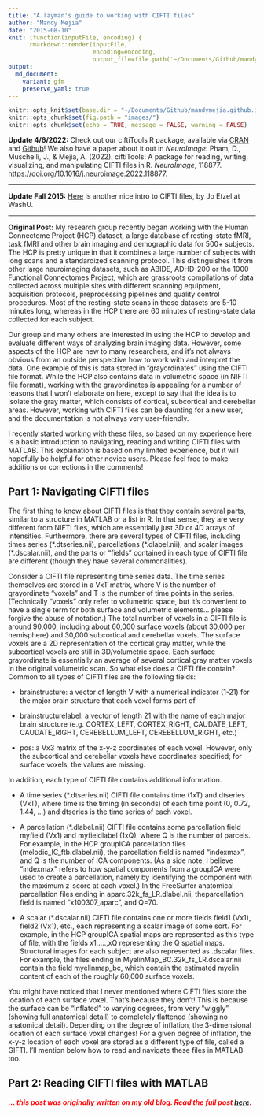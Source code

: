 ```yaml
---
title: "A layman's guide to working with CIFTI files"
author: "Mandy Mejia"
date: "2015-08-10"
knit: (function(inputFile, encoding) { 
      rmarkdown::render(inputFile,
                        encoding=encoding, 
                        output_file=file.path('~/Documents/Github/mandymejia.github.io/_posts/', '2015-08-10-Layman-CIFTI.md')) })
output:
  md_document:
    variant: gfm
    preserve_yaml: true
---
```


```r
knitr::opts_knit$set(base.dir = "~/Documents/Github/mandymejia.github.io/", base.url = "/")
knitr::opts_chunk$set(fig.path = "images/")
knitr::opts_chunk$set(echo = TRUE, message = FALSE, warning = FALSE)
```

**Update 4/6/2022:** Check out our ciftiTools R package, available via [CRAN](https://cran.r-project.org/web/packages/ciftiTools/index.html) and [Github](https://github.com/mandymejia/ciftiTools)!  We also have a paper about it out in *NeuroImage*: Pham, D., Muschelli, J., & Mejia, A. (2022). ciftiTools: A package for reading, writing, visualizing, and manipulating CIFTI files in R. *NeuroImage*, 118877. [https://doi.org/10.1016/j.neuroimage.2022.118877](https://doi.org/10.1016/j.neuroimage.2022.118877). 

----

**Update Fall 2015:** [Here](https://mvpa.blogspot.com/2014/03/nifti-cifti-gifti-in-hcp-and-workbench.html) is another nice intro to CIFTI files, by Jo Etzel at WashU.


----

**Original Post:** My research group recently began working with the Human Connectome Project (HCP) dataset, a large database of resting-state fMRI, task fMRI and other brain imaging and demographic data for 500+ subjects.  The HCP is pretty unique in that it combines a large number of subjects with long scans and a standardized scanning protocol.  This distinguishes it from other large neuroimaging datasets, such as ABIDE, ADHD-200 or the 1000 Functional Connectomes Project, which are grassroots compilations of data collected across multiple sites with different scanning equipment, acquisition protocols, preprocessing pipelines and quality control procedures.  Most of the resting-state scans in those datasets are 5-10 minutes long, whereas in the HCP there are 60 minutes of resting-state data collected for each subject. 

Our group and many others are interested in using the HCP to develop and evaluate different ways of analyzing brain imaging data.  However, some aspects of the HCP are new to many researchers, and it's not always obvious from an outside perspective how to work with and interpret the data.  One example of this is data stored in "grayordinates" using the CIFTI file format.  While the HCP also contains data in volumetric space (in NIFTI file format), working with the grayordinates is appealing for a number of reasons that I won't elaborate on here, except to say that the idea is to isolate the gray matter, which consists of cortical, subcortical and cerebellar areas.  However, working with CIFTI files can be daunting for a new user, and the documentation is not always very user-friendly.

I recently started working with these files, so based on my experience here is a basic introduction to navigating, reading and writing CIFTI files with MATLAB.  This explanation is based on my limited experience, but it will hopefully be helpful for other novice users.  Please feel free to make additions or corrections in the comments!

## Part 1: Navigating CIFTI files

The first thing to know about CIFTI files is that they contain several parts, similar to a structure in MATLAB or a list in R.  In that sense, they are very different from NIFTI files, which are essentially just 3D or 4D arrays of intensities.  Furthermore, there are several types of CIFTI files, including times series (\*.dtseries.nii), parcellations (\*.dlabel.nii), and scalar images (\*.dscalar.nii), and the parts or "fields" contained in each type of CIFTI file are different (though they have several commonalities). 

Consider a CIFTI file representing time series data.  The time series themselves are stored in a VxT matrix, where V is the number of grayordinate "voxels" and T is the number of time points in the series.  (Technically "voxels" only refer to volumetric space, but it's convenient to have a single term for both surface and volumetric elements... please forgive the abuse of notation.)  The total number of voxels in a CIFTI file is around 90,000, including about 60,000 surface voxels (about 30,000 per hemisphere) and 30,000 subcortical and cerebellar voxels.  The surface voxels are a 2D representation of the cortical gray matter, while the subcortical voxels are still in 3D/volumetric space.  Each surface grayordinate is essentially an average of several cortical gray matter voxels in the original volumetric scan.  So what else does a CIFTI file contain?  Common to all types of CIFTI files are the following fields:

* brainstructure: a vector of length V with a numerical indicator (1-21) for the major brain structure that each voxel forms part of

* brainstructurelabel: a vector of length 21 with the name of each major brain structure (e.g. CORTEX_LEFT, CORTEX_RIGHT, CAUDATE_LEFT, CAUDATE_RIGHT, CEREBELLUM_LEFT, CEREBELLUM_RIGHT, etc.)

* pos: a Vx3 matrix of the x-y-z coordinates of each voxel.  However, only the subcortical and cerebellar voxels have coordinates specified; for surface voxels, the values are missing.

In addition, each type of CIFTI file contains additional information.

* A time series (*.dtseries.nii) CIFTI file contains time (1xT) and dtseries (VxT), where time is the timing (in seconds) of each time point (0, 0.72, 1.44, …) and dtseries is the time series of each voxel.

* A parcellation (*.dlabel.nii) CIFTI file contains some parcellation field myfield (Vx1) and myfieldlabel (1xQ), where Q is the number of parcels.  For example, in the HCP groupICA parcellation files (melodic_IC_ftb.dlabel.nii), the parcellation field is named "indexmax", and Q is the number of ICA components.  (As a side note, I believe "indexmax" refers to how spatial components from a groupICA were used to create a parcellation, namely by identifying the component with the maximum z-score at each voxel.)  In the FreeSurfer anatomical parcellation files ending in aparc.32k_fs_LR.dlabel.nii, theparcellation field is named "x100307_aparc", and Q=70.

* A scalar (*.dscalar.nii) CIFTI file contains one or more fields field1 (Vx1), field2 (Vx1), etc., each representing a scalar image of some sort.  For example, in the HCP groupICA spatial maps are represented as this type of file, with the fields x1,….,xQ representing the Q spatial maps.  Structural images for each subject are also represented as .dscalar files.  For example, the files ending in MyelinMap_BC.32k_fs_LR.dscalar.nii contain the field myelinmap_bc, which contain the estimated myelin content of each of the roughly 60,000 surface voxels.

You might have noticed that I never mentioned where CIFTI files store the location of each surface voxel.  That's because they don't!  This is because the surface can be "inflated" to varying degrees, from very "wiggly" (showing full anatomical detail) to completely flattened (showing no anatomical detail).  Depending on the degree of inflation, the 3-dimensional location of each surface voxel changes!  For a given degree of inflation, the x-y-z location of each voxel are stored as a different type of file, called a GIFTI.  I'll mention below how to read and navigate these files in MATLAB too.

## Part 2: Reading CIFTI files with MATLAB

<span style="color:red"> ***... this post was originally written on my old blog.  Read the full post [here](https://mandymejia.com/2015/08/10/a-laymans-guide-to-working-with-cifti-files/). *** </span>
